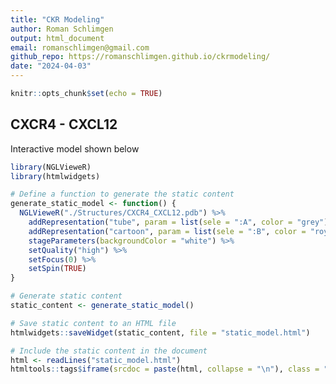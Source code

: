 ```yaml
---
title: "CKR Modeling"
author: Roman Schlimgen
output: html_document
email: romanschlimgen@gmail.com
github_repo: https://romanschlimgen.github.io/ckrmodeling/
date: "2024-04-03"
---
```


```r
knitr::opts_chunk$set(echo = TRUE)
```

<style>
  .iframe-container {
    border: none;
    width: 100%;
    height: 400px; /* Adjust height as needed */
    display: flex;
    justify-content: center;
    align-items: center;
  }
</style>

## CXCR4 - CXCL12

Interactive model shown below

```r
library(NGLVieweR)
library(htmlwidgets)

# Define a function to generate the static content
generate_static_model <- function() {
  NGLVieweR("./Structures/CXCR4_CXCL12.pdb") %>%
    addRepresentation("tube", param = list(sele = ":A", color = "grey")) %>%
    addRepresentation("cartoon", param = list(sele = ":B", color = "royalblue")) %>%
    stageParameters(backgroundColor = "white") %>%
    setQuality("high") %>%
    setFocus(0) %>%
    setSpin(TRUE)
}

# Generate static content
static_content <- generate_static_model()

# Save static content to an HTML file
htmlwidgets::saveWidget(static_content, file = "static_model.html")
```

```r
# Include the static content in the document
html <- readLines("static_model.html")
htmltools::tags$iframe(srcdoc = paste(html, collapse = "\n"), class = "iframe-container")

```
